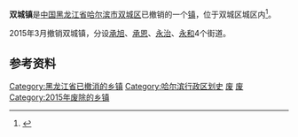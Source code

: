 {{中国乡级行政区
| 行政区全称 = 双城镇
| 上级行政区 = [[黑龙江省|黑龙江省]][[哈尔滨市|哈尔滨市]][[双城区|双城区]]
| 行政区类别 = [[镇|镇]]
| LowerDivisions = 17个行政村
| 行政区划代码 = 230182100
| 总面积 = 
| 户籍人口 = 60987人
| 常住人口 = 
| 行政区划 = 
| 官方网站 =
| 邮政编码 =150000
| 毗邻行政区 =
}}

'''双城镇'''是[[中国|中国]][[黑龙江省|黑龙江省]][[哈尔滨市|哈尔滨市]][[双城区|双城区]]已撤销的一个[[镇|镇]]，位于双城区城区内<ref>{{Cite web |url=http://www.chinaquhua.cn/heilongjiang/ |title=双城镇 |accessdate=2011-08-25 |archive-date=2011-08-22 |archive-url=https://web.archive.org/web/20110822123644/http://www.chinaquhua.cn/heilongjiang/ |dead-url=yes }}</ref>。

2015年3月撤销双城镇，分设[[承旭街道|承旭]]、[[承恩街道|承恩]]、[[永治街道|永治]]、[[永和街道_(哈尔滨市)|永和]]4个街道。

==参考资料==
{{reflist}}

{{黑龙江行政区划小作品}}
[[Category:黑龙江省已撤消的乡镇|Category:黑龙江省已撤消的乡镇]]
[[Category:哈尔滨行政区划史|Category:哈尔滨行政区划史]]
[[Category:哈尔滨市乡镇|废]]
[[Category:双城区行政区划|废]]
[[Category:2015年废除的乡镇|Category:2015年废除的乡镇]]